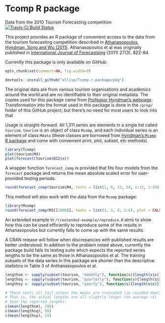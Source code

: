 # Tcomp R package
Data from the 2010 Tourism Forecasting competition
[![Travis-CI Build Status](https://travis-ci.org/ellisp/Tcomp-r-package.svg?branch=master)](https://travis-ci.org/ellisp/Tcomp-r-package)

This project provides an R package of convenient access to the data from the tourism forecasting competition described in [Athanasopoulos, Hyndman, Song and Wu (2011)](http://robjhyndman.com/papers/the-tourism-forecasting-competition/). Athanasopoulos et al was originally published in [International Journal of Forecastsing](http://www.forecasters.org/ijf) (2011) 27(3), 822-84.

Currently this package is only available on GitHub:

```r
opts_chunk$set(comment=NA, fig.width=9)
```


```r
devtools::install_github("ellisp/Tcomp-r-package/pkg")
```

The original data are from various tourism organisations and academics around the world and are no identifiable to their original metadata.  The copies used for this package came from [Professor Hyndman's webpage](http://robjhyndman.com/papers/the-tourism-forecasting-competition/).  Transformation into the format used in this package is done in the `/prep/` folder of this GitHub project; but there's no need for most users to look into that

Usage is straight-forward.  All 1,311 series are elements in a single list called `tourism`.  `tourism` is an object of class `Mcomp`, and each individual series is an element of class `Mdata` (these classes are borrowed from [Hyndman's `Mcomp` R package](https://cran.r-project.org/package=Mcomp) and come with convenient print, plot, subset, etc methods).

```r
library(Tcomp)
plot(tourism$M4)
plot(forecast(tourism$Q12$x))
```

A wrapper function `forecast_comp` is provided that fits four models from the `forecast` package and returns the mean absolute scaled error for user-provided testing periods.
```r
round(forecast_comp(tourism$M4, tests = list(1, 6, 12, 24, 1:12, 1:24), plot = TRUE), 2)
```

This method will also work with the data from the `Mcomp` package:

```r
library(Mcomp)
round(forecast_comp(M3[[2000]], tests = list(1, 3, 6, 1:6), plot = FALSE), 2)
```

An extended example in `/r/extended-example/reproduce.R` aims to show how this can be used efficiently to reproduce some of the results in Athanasopoulos but currently fails to come up with the same results.

A CRAN release will follow when discrepancies with published results are better understood.  In addition to the problem noted above, currently the package build fails its testing suite which expects the reported series lengths to be the same as those in Athanasopoulos et al.  The training subsets of the data series in this package are shorter than the descriptive statistics in Table 3 of Anthanasopoulos et al.

```r
lengthsm <- sapply(subset(tourism, "monthly"), function(s){length(s$x)})
lengthsq <- sapply(subset(tourism, "quarterly"), function(s){length(s$x)})
lengthsy <- sapply(subset(tourism, "yearly"), function(s){length(s$x)})

# These tests all fail unless the means are truncated (ie rounded down).
# That is, the actual lengths are all slightly longer (on average <1)
# than the reported lengths:
c(mean(lengthsm), 298)
c(mean(lengthsq), 99)
c(mean(lengthsy), 24)
```

